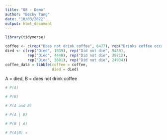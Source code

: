 ```yaml
---
title: "08 - Demo"
author: "Becky Tang"
date: "10/03/2022"
output: html_document
---
```


```r
library(tidyverse)
```

```r
coffee <- c(rep("Does not drink coffee", 6477), rep("Drinks coffee occasionally", 34152), rep("Drinks coffee regularly", 28535))
died <- c(rep("Died", 1039), rep("Did not die", 5438), 
          rep("Died", 4440), rep("Did not die", 29712),
          rep("Died", 3601), rep("Did not die", 24934))
coffee_data = tibble(coffee = coffee,
                     died = died)
```

A = died, B = does not drink coffee

```r
# P(A)
```

```r
# P(B)
```

```r
# P(A and B)

```


```r
# P(A | B)

```

```r
# P(B | A)

```

```r
# P(A|B) = 
```

